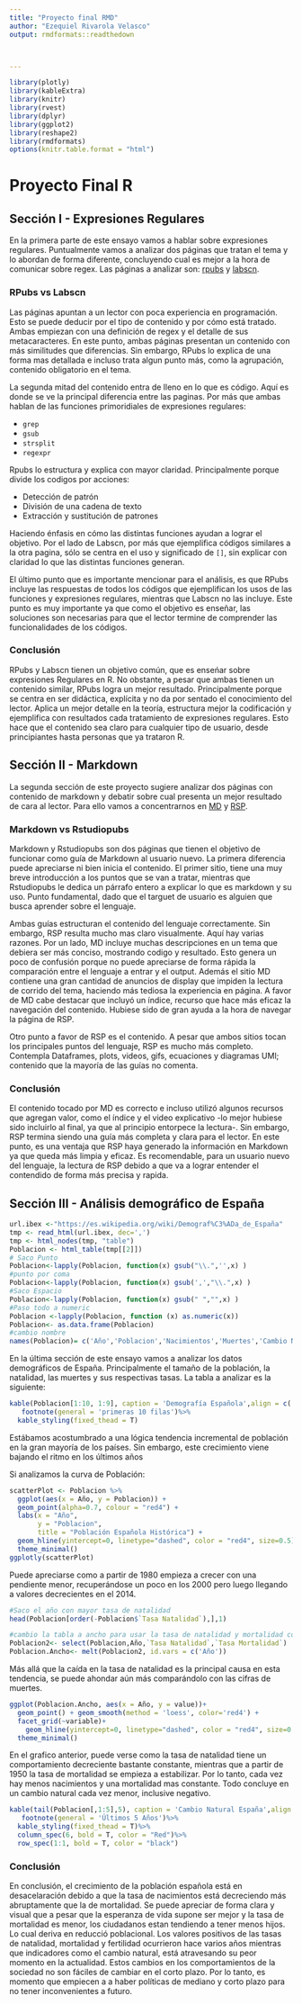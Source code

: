 ```yaml
---
title: "Proyecto final RMD"
author: "Ezequiel Rivarola Velasco"
output: rmdformats::readthedown



---
```

``` r
library(plotly)
library(kableExtra)
library(knitr)
library(rvest)
library(dplyr)
library(ggplot2)
library(reshape2)
library(rmdformats)
options(knitr.table.format = "html") 
```




# Proyecto Final R

## Sección I - Expresiones Regulares

En la primera parte de este ensayo vamos a hablar sobre expresiones regulares. Puntualmente vamos a analizar dos páginas que tratan el tema y lo abordan de forma diferente, concluyendo cual es mejor a la hora de comunicar sobre regex. Las páginas a analizar son: [rpubs](http://rpubs.com/ydmarinb/429756) y [labscn](https://labscn-unalmed.github.io/programacion-R/clases/clase10.html).


### RPubs vs Labscn

Las páginas apuntan a un lector con poca experiencia en programación. Esto se puede deducir por el tipo de contenido y por cómo está tratado. Ambas empiezan con una definición de regex y el detalle de sus metacaracteres. En este punto, ambas páginas presentan un contenido con más similitudes que diferencias. Sin embargo, RPubs lo explica de una forma mas detallada e incluso trata algun punto más, como la agrupación, contenido obligatorio en el tema.

La segunda mitad del contenido entra de lleno en lo que es código. Aquí es donde se ve la principal diferencia entre las paginas. Por más que ambas hablan de las funciones primoridiales de expresiones regulares:

* `grep`
* `gsub`
* `strsplit`
* `regexpr`

Rpubs lo estructura y explica con mayor claridad. Principalmente porque divide los codigos por acciones: 

* Detección de patrón
* División de una cadena de texto
* Extracción y sustitución de patrones

Haciendo énfasis en cómo las distintas funciones ayudan a lograr el objetivo. Por el lado de Labscn, por más que ejemplifica códigos similares a la otra pagina, sólo se centra en el uso y significado de `[]`, sin explicar con claridad lo que las distintas funciones generan.

El último punto que es importante mencionar para el análisis, es que RPubs incluye las respuestas de todos los códigos que ejemplifican los usos de las funciones y expresiones regulares, mientras que Labscn no las incluye. Este punto es muy importante ya que como el objetivo es enseñar, las soluciones son necesarias para que el lector termine de comprender las funcionalidades de los códigos.


### Conclusión

RPubs y Labscn tienen un objetivo común, que es enseńar sobre expresiones Regulares en R. No obstante, a pesar que ambas tienen un contenido similar, RPubs logra un mejor resultado. Principalmente porque se centra en ser didáctica, explícita y no da por sentado el conocimiento del lector. Aplica un mejor detalle en la teoría, estructura mejor la codificación y ejemplifica con resultados cada tratamiento de expresiones regulares. Esto hace que el contenido sea claro para cualquier tipo de usuario, desde principiantes hasta personas que ya trataron R.  


## Sección II - Markdown

La segunda sección de este proyecto sugiere analizar dos páginas con contenido de markdown y debatir sobre cual presenta un mejor resultado de cara al lector. Para ello vamos a concentrarnos en [MD](https://markdown.es/sintaxis-markdown/) y [RSP](https://rstudio-pubs-static.s3.amazonaws.com/330387_5a40ca72c3b14824acedceb7d34618d1.html).


### Markdown vs Rstudiopubs

Markdown y Rstudiopubs son dos páginas que tienen el objetivo de funcionar como guía de Markdown al usuario nuevo. La primera diferencia puede apreciarse ni bien inicia el contenido. El primer sitio, tiene una muy breve introducción a los puntos que se van a tratar, mientras que Rstudiopubs le dedica un párrafo entero a explicar lo que es markdown y su uso. Punto fundamental, dado que el targuet de usuario es alguien que busca aprender sobre el lenguaje.

Ambas guías estructuran el contenido del lenguaje correctamente. Sin embargo, RSP resulta mucho mas claro visualmente. Aquí hay varias razones. Por un lado, MD incluye muchas descripciones en un tema que debiera ser más conciso, mostrando codigo y resultado. Esto genera un poco de confusión porque no puede apreciarse de forma rápida la comparación entre el lenguaje a entrar y el output. Además el sitio MD contiene una gran cantidad de anuncios de display que impiden la lectura de corrido del tema, haciendo más tediosa la experiencia en página. A favor de MD cabe destacar que incluyó un índice, recurso que hace más eficaz la navegación del contenido. Hubiese sido de gran ayuda a la hora de navegar la página de RSP.

Otro punto a favor de RSP es el contenido. A pesar que ambos sitios tocan los principales puntos del lenguaje, RSP es mucho más completo. Contempla Dataframes, plots, videos, gifs, ecuaciones y diagramas UMl; contenido que la mayoría de las guías no comenta.

### Conclusión

El contenido tocado por MD es correcto e incluso utilizó algunos recursos que agregan valor, como el índice y el video explicativo -lo mejor hubiese sido incluirlo al final, ya que al principio entorpece la lectura-. Sin embargo, RSP termina siendo una guía más completa y clara para el lector. En este punto, es una ventaja que RSP haya generado la información en Markdown ya que queda más limpia y eficaz. Es recomendable, para un usuario nuevo del lenguaje, la lectura de RSP debido a que va a lograr entender el contendido de forma más precisa y rapida.


## Sección III - Análisis demográfico de España



```r
url.ibex <-"https://es.wikipedia.org/wiki/Demograf%C3%ADa_de_España"
tmp <- read_html(url.ibex, dec=',')
tmp <- html_nodes(tmp, "table")
Poblacion <- html_table(tmp[[2]])
# Saco Punto
Poblacion<-lapply(Poblacion, function(x) gsub("\\.",'',x) )
#punto por coma
Poblacion<-lapply(Poblacion, function(x) gsub(',',"\\.",x) )
#Saco Espacio
Poblacion<-lapply(Poblacion, function(x) gsub(" ","",x) )
#Paso todo a numeric
Poblacion <-lapply(Poblacion, function (x) as.numeric(x))
Poblacion<- as.data.frame(Poblacion)
#cambio nombre
names(Poblacion)= c('Año','Poblacion','Nacimientos','Muertes','Cambio Natural','Tasa Natalidad','Tasa Mortalidad','Tasa Cambio','Tasa Fertilidad')

```

En la última sección de este ensayo vamos a analizar los datos demográficos de España. Principalmente el tamaño de la población, la natalidad, las muertes y sus respectivas tasas. La tabla a analizar es la siguiente:

```r
kable(Poblacion[1:10, 1:9], caption = 'Demografía Española',align = c('l','c','c','c','c','c','c','c','c')) %>%
   footnote(general = 'primeras 10 filas')%>%
  kable_styling(fixed_thead = T)
```
Estábamos acostumbrado a una lógica tendencia incremental de población en la gran mayoría de los países. Sin embargo, este crecimiento viene bajando el ritmo en los últimos años

Si analizamos la curva de Población:

```r
scatterPlot <- Poblacion %>% 
  ggplot(aes(x = Año, y = Poblacion)) + 
  geom_point(alpha=0.7, colour = "red4") + 
  labs(x = "Año", 
       y = "Poblacion",
       title = "Población Española Histórica") +
  geom_hline(yintercept=0, linetype="dashed", color = "red4", size=0.5) +
  theme_minimal()
ggplotly(scatterPlot)
```

Puede apreciarse como a partir de 1980 empieza a crecer con una pendiente menor, recuperándose un poco en los 2000 pero luego llegando a valores decrecientes en el 2014.

```r
#Saco el año con mayor tasa de natalidad
head(Poblacion[order(-Poblacion$`Tasa Natalidad`),],1)
```


```r
#cambio la tabla a ancho para usar la tasa de natalidad y mortalidad como variable en un grafico de facetas
Poblacion2<- select(Poblacion,Año,`Tasa Natalidad`,`Tasa Mortalidad`)
Poblacion.Ancho<- melt(Poblacion2, id.vars = c('Año'))
```

Más allá que la caída en la tasa de natalidad es la principal causa en esta tendencia, se puede ahondar aún más comparándolo con las cifras de muertes.


```r
ggplot(Poblacion.Ancho, aes(x = Año, y = value))+
  geom_point() + geom_smooth(method = 'loess', color='red4') + 
  facet_grid(~variable)+
    geom_hline(yintercept=0, linetype="dashed", color = "red4", size=0.5) +
  theme_minimal()
```



En el grafico anterior, puede verse como la tasa de natalidad tiene un comportamiento decreciente bastante constante, mientras que a partir de 1950 la tasa de mortalidad se empieza a estabilizar. Por lo tanto, cada vez hay menos nacimientos y una mortalidad mas constante. Todo concluye en un cambio natural cada vez menor, inclusive negativo.

```r
kable(tail(Poblacion[,1:5],5), caption = 'Cambio Natural España',align = c('l','c','c','c','c','c','c','c','c')) %>%
   footnote(general = 'Últimos 5 Años')%>%
  kable_styling(fixed_thead = T)%>%
  column_spec(6, bold = T, color = "Red")%>%
  row_spec(1:1, bold = T, color = "black")
```

### Conclusión

En conclusión, el crecimiento de la población española está en desacelaración debido a que la tasa de nacimientos está decreciendo más abruptamente que la de mortalidad. Se puede apreciar de forma clara y visual que a pesar que la esperanza de vida supone ser mejor y la tasa de mortalidad es menor, los ciudadanos estan tendiendo a tener menos hijos. Lo cual deriva en reducció poblacional. Los valores positivos de las tasas de natalidad, mortalidad y fertilidad ocurrieron hace varios años mientras que indicadores como el cambio natural, está atravesando su peor momento en la actualidad. Estos cambios en los comportamientos de la sociedad no son fáciles de cambiar en el corto plazo. Por lo tanto, es momento que empiecen a a haber políticas de mediano y corto plazo para no tener inconvenientes a futuro.
